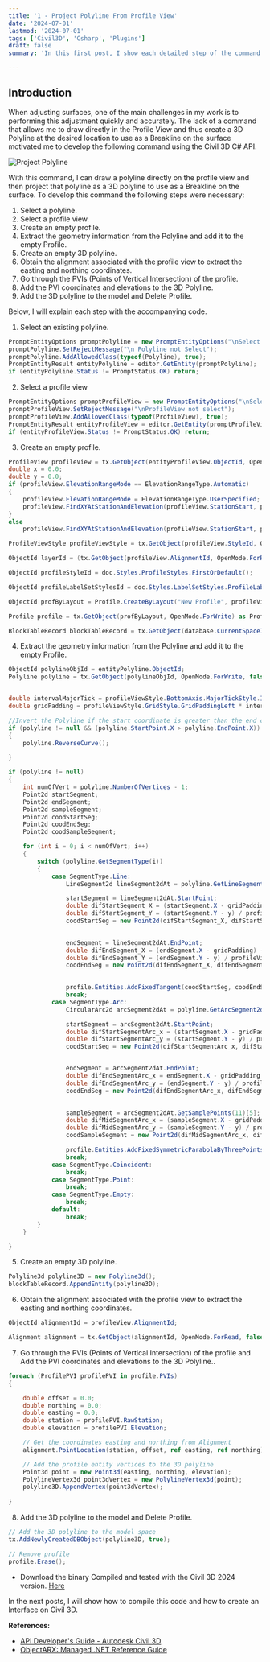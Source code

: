 ```yaml
---
title: '1 - Project Polyline From Profile View'
date: '2024-07-01'
lastmod: '2024-07-01'
tags: ['Civil3D', 'Csharp', 'Plugins']
draft: false
summary: 'In this first post, I show each detailed step of the command I created using the Civil 3D C# API.'

---
```


## Introduction

When adjusting surfaces, one of the main challenges in my work is to performing this adjustment quickly and accurately.
The lack of a command that allows me to draw directly in the Profile View and thus create a 3D Polyline at the desired location
to use as a Breakline on the surface motivated me to develop the following command using the Civil 3D C# API.

![Project Polyline](https://github.com/MatheusRamo/Project-Polyline/assets/54686264/bcb3a157-a9ce-4126-98ea-631e731ce1a6)

With this command, I can draw a polyline directly on the profile view and then project that polyline as a 3D polyline
to use as a Breakline on the surface. To develop this command the following steps were necessary:

1. Select a polyline.
2. Select a profile view.
3. Create an empty profile.
4. Extract the geometry information from the Polyline and add it to the empty Profile.
5. Create an empty 3D polyline.
6. Obtain the alignment associated with the profile view to extract the easting and northing coordinates.
7. Go through the PVIs (Points of Vertical Intersection) of the profile.
8. Add the PVI coordinates and elevations to the 3D Polyline.
9. Add the 3D polyline to the model and Delete Profile.

Below, I will explain each step with the accompanying code.

1. Select an existing polyline.

```csharp
PromptEntityOptions promptPolyline = new PromptEntityOptions("\nSelect a Polyline: ");
promptPolyline.SetRejectMessage("\n Polyline not Select");
promptPolyline.AddAllowedClass(typeof(Polyline), true);
PromptEntityResult entityPolyline = editor.GetEntity(promptPolyline);
if (entityPolyline.Status != PromptStatus.OK) return;
```

2. Select a profile view
```csharp
PromptEntityOptions promptProfileView = new PromptEntityOptions("\nSelect a profile view: ");
promptProfileView.SetRejectMessage("\nProfileView not select");
promptProfileView.AddAllowedClass(typeof(ProfileView), true);
PromptEntityResult entityProfileView = editor.GetEntity(promptProfileView);
if (entityProfileView.Status != PromptStatus.OK) return;
```

3. Create an empty profile.
```csharp
ProfileView profileView = tx.GetObject(entityProfileView.ObjectId, OpenMode.ForWrite) as ProfileView;
double x = 0.0;
double y = 0.0;
if (profileView.ElevationRangeMode == ElevationRangeType.Automatic)
{
    profileView.ElevationRangeMode = ElevationRangeType.UserSpecified;
    profileView.FindXYAtStationAndElevation(profileView.StationStart, profileView.ElevationMin, ref x, ref y);
}
else
    profileView.FindXYAtStationAndElevation(profileView.StationStart, profileView.ElevationMin, ref x, ref y);

ProfileViewStyle profileViewStyle = tx.GetObject(profileView.StyleId, OpenMode.ForRead) as ProfileViewStyle;

ObjectId layerId = (tx.GetObject(profileView.AlignmentId, OpenMode.ForRead) as Alignment).LayerId;

ObjectId profileStyleId = doc.Styles.ProfileStyles.FirstOrDefault();

ObjectId profileLabelSetStylesId = doc.Styles.LabelSetStyles.ProfileLabelSetStyles.FirstOrDefault();

ObjectId profByLayout = Profile.CreateByLayout("New Profile", profileView.AlignmentId, layerId, profileStyleId, profileLabelSetStylesId);

Profile profile = tx.GetObject(profByLayout, OpenMode.ForWrite) as Profile;

BlockTableRecord blockTableRecord = tx.GetObject(database.CurrentSpaceId, OpenMode.ForWrite) as BlockTableRecord;
```
4. Extract the geometry information from the Polyline and add it to the empty Profile.
```csharp
ObjectId polylineObjId = entityPolyline.ObjectId;
Polyline polyline = tx.GetObject(polylineObjId, OpenMode.ForWrite, false) as Polyline;


double intervalMajorTick = profileViewStyle.BottomAxis.MajorTickStyle.Interval;
double gridPadding = profileViewStyle.GridStyle.GridPaddingLeft * intervalMajorTick;

//Invert the Polyline if the start coordinate is greater than the end coordinate
if (polyline != null && (polyline.StartPoint.X > polyline.EndPoint.X))
{
    polyline.ReverseCurve();

}

if (polyline != null)
{
    int numOfVert = polyline.NumberOfVertices - 1;
    Point2d startSegment;
    Point2d endSegment;
    Point2d sampleSegment;
    Point2d coodStartSeg;
    Point2d coodEndSeg;
    Point2d coodSampleSegment;

    for (int i = 0; i < numOfVert; i++)
    {
        switch (polyline.GetSegmentType(i))
        {
            case SegmentType.Line:
                LineSegment2d lineSegment2dAt = polyline.GetLineSegment2dAt(i);

                startSegment = lineSegment2dAt.StartPoint;
                double difStartSegment_X = (startSegment.X - gridPadding) - x;
                double difStartSegment_Y = (startSegment.Y - y) / profileViewStyle.GraphStyle.VerticalExaggeration + profileView.ElevationMin;
                coodStartSeg = new Point2d(difStartSegment_X, difStartSegment_Y);
            

                endSegment = lineSegment2dAt.EndPoint;
                double difEndSegment_X = (endSegment.X - gridPadding) - x;
                double difEndSegment_Y = (endSegment.Y - y) / profileViewStyle.GraphStyle.VerticalExaggeration + profileView.ElevationMin;
                coodEndSeg = new Point2d(difEndSegment_X, difEndSegment_Y);

            
                profile.Entities.AddFixedTangent(coodStartSeg, coodEndSeg);
                break;
            case SegmentType.Arc:
                CircularArc2d arcSegment2dAt = polyline.GetArcSegment2dAt(i);

                startSegment = arcSegment2dAt.StartPoint;
                double difStartSegmentArc_x = (startSegment.X - gridPadding) - x;
                double difStartSegmentArc_y = (startSegment.Y - y) / profileViewStyle.GraphStyle.VerticalExaggeration + profileView.ElevationMin;
                coodStartSeg = new Point2d(difStartSegmentArc_x, difStartSegmentArc_y);


                endSegment = arcSegment2dAt.EndPoint;
                double difEndSegmentArc_x = endSegment.X - gridPadding - x;
                double difEndSegmentArc_y = (endSegment.Y - y) / profileViewStyle.GraphStyle.VerticalExaggeration + profileView.ElevationMin;
                coodEndSeg = new Point2d(difEndSegmentArc_x, difEndSegmentArc_x);

                
                sampleSegment = arcSegment2dAt.GetSamplePoints(11)[5];
                double difMidSegmentArc_x = (sampleSegment.X - gridPadding) - x;
                double difMidSegmentArc_y = (sampleSegment.Y - y) / profileViewStyle.GraphStyle.VerticalExaggeration + profileView.ElevationMin;
                coodSampleSegment = new Point2d(difMidSegmentArc_x, difMidSegmentArc_y);

                profile.Entities.AddFixedSymmetricParabolaByThreePoints(coodStartSeg, coodSampleSegment, coodEndSeg);
                break;
            case SegmentType.Coincident:
                break;
            case SegmentType.Point:
                break;
            case SegmentType.Empty:
                break;
            default:
                break;
        }
    }

}
```
5. Create an empty 3D polyline.
```csharp
Polyline3d polyline3D = new Polyline3d();
blockTableRecord.AppendEntity(polyline3D);
```

6. Obtain the alignment associated with the profile view to extract the easting and northing coordinates.
```csharp
ObjectId alignmentId = profileView.AlignmentId;

Alignment alignment = tx.GetObject(alignmentId, OpenMode.ForRead, false) as Alignment;
```
7. Go through the PVIs (Points of Vertical Intersection) of the profile and Add the PVI coordinates and elevations to the 3D Polyline..
```csharp
foreach (ProfilePVI profilePVI in profile.PVIs)
{

    double offset = 0.0;
    double northing = 0.0;
    double easting = 0.0;
    double station = profilePVI.RawStation;
    double elevation = profilePVI.Elevation;

    // Get the coordinates easting and northing from Alignment
    alignment.PointLocation(station, offset, ref easting, ref northing);

    // Add the profile entity vertices to the 3D polyline
    Point3d point = new Point3d(easting, northing, elevation);
    PolylineVertex3d point3dVertex = new PolylineVertex3d(point);
    polyline3D.AppendVertex(point3dVertex);
    
}
```
8. Add the 3D polyline to the model and Delete Profile.
```csharp
// Add the 3D polyline to the model space
tx.AddNewlyCreatedDBObject(polyline3D, true);

// Remove profile
profile.Erase();
```
- Download the binary Compiled and tested with the Civil 3D 2024 version. [Here](https://github.com/MatheusRamo/Project-Polyline/releases/download/civil3d/ProjectPolylineFromProfileView.dll)

In the next posts, I will show how to compile this code and how to create an Interface on Civil 3D.


**References:**

- [API Developer's Guide - Autodesk Civil 3D](https://help.autodesk.com/view/CIV3D/2024/ENU/?guid=GUID-DA303320-B66D-4F4F-A4F4-9FBBEC0754E0)
- [ObjectARX: Managed .NET Reference Guide](https://help.autodesk.com/view/OARX/2024/ENU/?guid=OARX-ManagedRefGuide-What_s_New)


